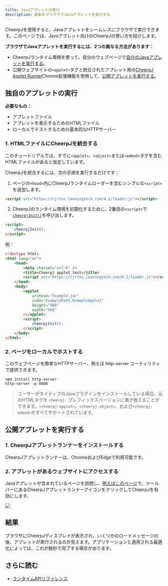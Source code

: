 ```yaml
---
title: Javaアプレットの実行
description: 最新のブラウザでJavaアプレットを実行する
---
```



CheerpJを使用すると、Javaアプレットをシームレスにブラウザで実行できます。このページでは、Javaアプレット向けのCheerpJの使い方を紹介します。

**ブラウザでJavaアプレットを実行するには、2つの異なる方法があります：**

- CheerpJランタイム環境を使って、自分のウェブページで[自分のJavaアプレットを実行する](/docs/ja/getting-started/Java-applet#独自のアプレットの実行)。
- 公開ウェブサイトの`<applet>`タグと統合されたアプレット用の[CheerpJ Applet Runner](https://chrome.google.com/webstore/detail/cheerpj-applet-runner/bbmolahhldcbngedljfadjlognfaaein)Chrome拡張機能を使用して、[公開アプレットを実行する](/docs/ja/getting-started/Java-applet#公開アプレットを実行する)。

## 独自のアプレットの実行

**必要なもの：**

- アプレットファイル
- アプレットを表示するためのHTMLファイル
- ローカルでテストするための基本的なHTTPサーバー

### 1. HTMLファイルにCheerpJを統合する

このチュートリアルでは、すでに`<applet>`、`<object>`または`<embed>`タグを含むHTMLファイルがあると仮定しています。

CheerpJを統合するには、次の手順を実行するだけです：

1.  ページの`<head>`内にCheerpJランタイムローダーを含むシンプルな`<script>`を追加します。

```html
<script src="https://cjrtnc.leaningtech.com/4.1/loader.js"></script>
```

2.  CheerpJのランタイム環境を初期化するために、2番目の`<script>`で[`cheerpjInit()`]を呼び出します。

```html
<script>
	cheerpjInit();
</script>
```

例：

```html title="index.html" {6, 15-17}
<!doctype html>
<html lang="en">
	<head>
		<meta charset="utf-8" />
		<title>CheerpJ applet test</title>
		<script src="https://cjrtnc.leaningtech.com/4.1/loader.js"></script>
	</head>
	<body>
		<applet
			archive="Example.jar"
			code="ExamplePath.ExampleApplet"
			height="900"
			width="900"
		></applet>
		<script>
			cheerpjInit();
		</script>
	</body>
</html>
```

### 2. ページをローカルでホストする

このウェブページを簡単なHTTPサーバー、例えば http-server ユーティリティで提供できます。

```shell
npm install http-server
http-server -p 8080
```

> ユーザーがネイティブのJavaプラグインをインストールしている場合、元のHTMLタグを `cheerpj-` プレフィックスバージョンに置き換えることができます。`<cheerpj-applet>`、`<cheerpj-object>`、および`<cheerpj-embed>`がすべてサポートされています。

## 公開アプレットを実行する

### 1. CheerpJアプレットランナーをインストールする

CheerpJアプレットランナーは、ChromeおよびEdgeで利用可能です。

<div class="flex flex-wrap gap-3">
  <LinkButton
    type="primary"
    href="https://chrome.google.com/webstore/detail/cheerpj-applet-runner/bbmolahhldcbngedljfadjlognfaaein"
    label="Chromeに追加"
    iconLeft="openmoji:chrome"
  />

<LinkButton
	type="primary"
	href="https://microsoftedge.microsoft.com/addons/detail/cheerpj-applet-runner/ebfcpaoldmijengghefpohddmfpndmic"
	label="Microsoft Edgeに追加"
	iconLeft="openmoji:edge"
/>

</div>

### 2. アプレットがあるウェブサイトにアクセスする

Javaアプレットが含まれているページを訪問し、[例えばこのページ](http://schubart.net/rc/)で、ツールバーにあるCheerpJアプレットランナーアイコンをクリックしてCheerpJを有効にします。

![](/docs/cheerpj3/assets/applet_runner_demo.gif)

## 結果

ブラウザにCheerpJディスプレイが表示され、いくつかのロードメッセージの後、アプレットが実行されるのが見えます。アプリケーションと適用される最適化によっては、これが数秒で完了する場合があります。

## さらに読む

- [ランタイムAPIリファレンス](/docs/ja/reference)

[`cheerpjInit()`]: /docs/ja/reference/cheerpjInit
